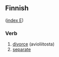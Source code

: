 ==Finnish==
([[Wiktionary:Finnish_index_e|index E]])

===Verb===

# [[divorce]] (avioliitosta)
# [[separate]]